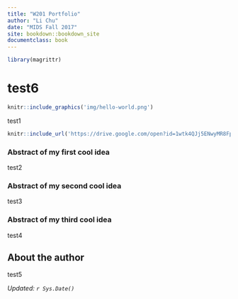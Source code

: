 ```yaml
---
title: "W201 Portfolio"
author: "Li Chu"
date: "MIDS Fall 2017"
site: bookdown::bookdown_site
documentclass: book
---
```


<!-- This won't be displayed but it will initialize your R session. Add any R libraries you need here. -->
```r
library(magrittr)
```


# test6

<!-- You can include images saved within your repo... -->
```r
knitr::include_graphics('img/hello-world.png')
```

test1

<!-- Below this line is just examples of how you can embed video from Google Drive. First you have to enable sharing, then just get the object ID which is that long string between d/ and /preview and will also be appended to any sharing link you generate for your video. -->

```r
knitr::include_url('https://drive.google.com/open?id=1wtk4QJj5ENwyMR8Fpuq_bwy00N0uNqEI')
```

### Abstract of my first cool idea

test2

### Abstract of my second cool idea

test3
  
### Abstract of my third cool idea

test4

## About the author

test5

*Updated: `r Sys.Date()`*

